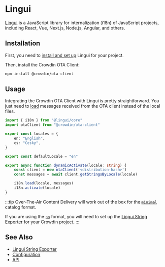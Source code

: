# Lingui

[Lingui](https://lingui.dev/) is a JavaScript library for internalization (i18n) of JavaScript projects, including React, Vue, Next.js, Node.js, Angular, and others.

## Installation

First, you need to [install and set up](https://lingui.dev/introduction) Lingui for your project.

Then, install the Crowdin OTA Client:

```bash npm2yarn
npm install @crowdin/ota-client
```

## Usage

Integrating the Crowdin OTA Client with Lingui is pretty straightforward. You just need to [load](https://lingui.dev/ref/core#i18n) messages received from the OTA client instead of the local files.

```typescript
import { i18n } from "@lingui/core"
import otaClient from "@crowdin/ota-client"

export const locales = {
    en: "English",
    cs: "Česky",
}

export const defaultLocale = "en"

export async function dynamicActivate(locale: string) {
    const client = new otaClient('<distribution-hash>')
    const messages = await client.getStringsByLocale(locale)

    i18n.load(locale, messages)
    i18n.activate(locale)
}
```

:::tip
Over-The-Air Content Delivery will work out of the box for the [`minimal`](https://lingui.dev/ref/catalog-formats#json) catalog format.

If you are using the [`po`](https://lingui.dev/ref/catalog-formats#po) format, you will need to set up the [Lingui String Exporter](https://store.crowdin.com/lingui-string-exporter) for your Crowdin project.
:::

## See Also

- [Lingui String Exporter](https://store.crowdin.com/lingui-string-exporter)
- [Configuration](configuration)
- [API](api/classes/OtaClient)
